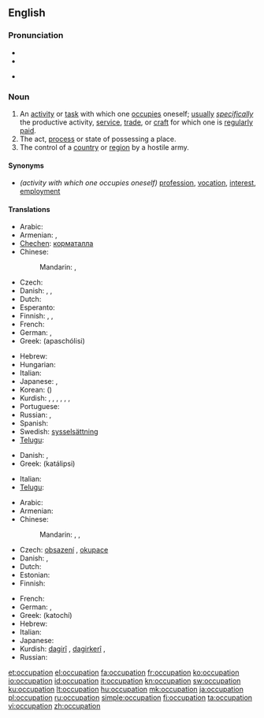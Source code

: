 ==English==

===Pronunciation===
* {{IPA|/ɑkjupe(ɪ)ʃən/}}
* {{audio|en-us-occupation.ogg|Audio (US)}}

* {{rhymes|eɪʃǝn}}

===Noun===
{{en-noun}}

# An [[activity]] or [[task]] with which one [[occupies]] oneself; [[usually]] ''[[specifically]]'' the productive activity, [[service]], [[trade]], or [[craft]] for which one is [[regularly]] [[paid]].
# The act, [[process]] or state of possessing a place.
# The control of a [[country]] or [[region]] by a hostile army.

====Synonyms====
* ''(activity with which one occupies oneself)'' [[profession]], [[vocation]], [[interest]], [[employment]]

====Translations====
{{trans-top|activity or task with which one occupies oneself}}
* Arabic: {{t|ar|وظيفة|f|tr=waZiifa}}
* Armenian: {{t|hy|զբաղմունք|tr=zbaġmunk’}},  {{qualifier|regularly paid}} {{t-|hy|աշխատանք|tr=ašxatank’}}
* [[Chechen]]: [[корматалла]]
* Chinese:
*: Mandarin: {{t|cmn|職業|sc=Hani}},  {{t|cmn|职业|tr=zhíyè|sc=Hani}}
* Czech: {{t+|cs|zaměstnání|n}}
* Danish: {{t+|da|arbejde|n}},  {{t|da|beskæftigelse|c}},  {{t-|da|erhverv|n}}
* Dutch: {{t+|nl|bezigheid|f}}
* Esperanto: {{t-|eo|okupo|xs=Esperanto}}
* Finnish: {{t+|fi|ammatti}}, {{t+|fi|työ}}, {{t-|fi|ajanviete}}
* French: {{t+|fr|occupation|f}}
* German: {{t+|de|Beschäftigung|f}}, {{t+|de|Beruf|m}}
* Greek: {{t+|el|απασχόληση|f}} (apaschólisi)
{{trans-mid}}
* Hebrew: {{he-translation|תעסוקה|ta'asuka}}
* Hungarian: {{t+|hu|foglalkozás}}
* Italian: {{t+|it|occupazione|f}}
* Japanese: {{t+|ja|仕事|tr=しごと, shigoto}},  {{t|ja|職業|tr=しょくぎょう, shokugyō}}
* Korean: {{t+|ko|직업|tr=jikeop}} ({{t|ko|職業}})
* Kurdish: {{t+|ku|pîşe}}, {{t+|ku|meslek}}, {{t+|ku|mihne}}, {{t+|ku|hokar}}, {{t+|ku|kariyer}}, {{t+|ku|profesyon}}, {{t-|ku|پیشه‌|sc=ku-Arab}}
* Portuguese: {{t+|pt|ocupação|f}}
* Russian: {{t+|ru|занятие|n|tr=zanjátije}},  {{t+|ru|профессия|f|tr=proféssija}}
* Spanish: {{t-|es|ocupación|m}}
* Swedish: [[sysselsättning]] {{c}}
* [[Telugu]]: {{t|te|వృత్తి|tr=vRtti}}
{{trans-bottom}}

{{trans-top|act, process or state of possessing a place}}
* Danish: {{t|da|besættelse|c}},  {{t|da|okkupation|c}}
* Greek: {{t|el|κατάληψη|f}} (katálipsi)
{{trans-mid}}
* Italian: {{t+|it|occupazione|f}}
* [[Telugu]]: {{t|te|ఆక్రమణం|tr=aakramaNam}}
{{trans-bottom}}

{{trans-top|situation where a country or region is occupied}}
* Arabic: {{t|ar|حرفة|f|tr=Hírfa}}
* Armenian: {{t|hy|օկուպացիոն|tr=ōkupac'ion|sc=Armn}}
* Chinese:
*: Mandarin: {{t|cmn|占領|sc=Hani}},  {{t|cmn|占领|tr=zhànlǐng|sc=Hani}},  {{t|cmn|占用|tr=zhànyòng|sc=Hani}}
* Czech: [[obsazení]] {{n}}, [[okupace]] {{f}}
* Danish: {{t|da|besættelse|c}},  {{t|da|okkupation|c}}
* Dutch: {{t+|nl|bezetting}}
* Estonian: {{t|et|okupatsioon}}
* Finnish: {{t-|fi|miehitys}}
{{trans-mid}}
* French: {{t+|fr|occupation|f}}
* German: {{t-|de|Besetzung|f}}, {{t+|de|Okkupation|f}}
* Greek: {{t|el|κατοχή|f}} (katochí)
* Hebrew: {{he-translation|כיבוש|kibush}}
* Italian: {{t+|it|occupazione|f}}
* Japanese: {{t|ja|占領|tr=せんりょう, senryō}}
* Kurdish: [[dagirî]] {{f}}, [[dagirkerî]] {{f}}, {{ku-Arab|[[داگیری]]}}
* Russian: {{t+|ru|оккупация|f|tr=okkupátsija}}
{{trans-bottom}}

[[et:occupation]]
[[el:occupation]]
[[fa:occupation]]
[[fr:occupation]]
[[ko:occupation]]
[[io:occupation]]
[[id:occupation]]
[[it:occupation]]
[[kn:occupation]]
[[sw:occupation]]
[[ku:occupation]]
[[lt:occupation]]
[[hu:occupation]]
[[mk:occupation]]
[[ja:occupation]]
[[pl:occupation]]
[[ru:occupation]]
[[simple:occupation]]
[[fi:occupation]]
[[ta:occupation]]
[[vi:occupation]]
[[zh:occupation]]